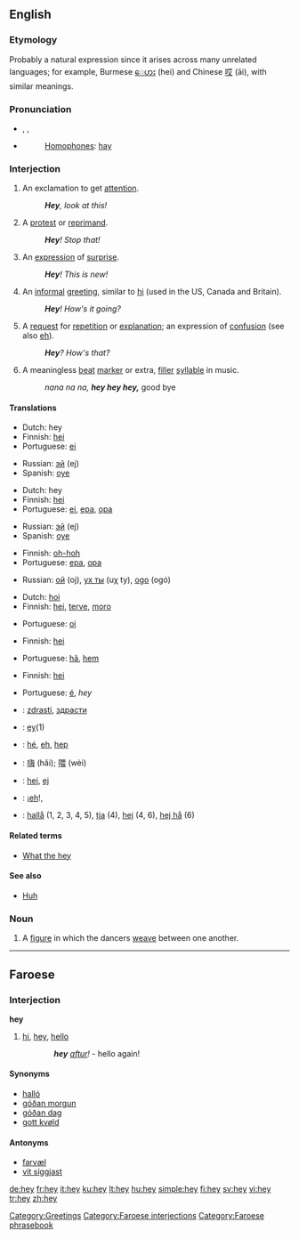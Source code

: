 ==English==

{{wikipedia}}

===Etymology===
Probably a natural expression since it arises across many unrelated languages; for example, Burmese [[ေဟး]] (hei) and Chinese [[哎]] (āi), with similar meanings.

===Pronunciation===
* {{enPR|hā}}, {{IPA|/heɪ/}}, {{SAMPA|/heI/}}
* {{audio|en-us-hey.ogg|Audio (US)}}
*: [[homophones|Homophones]]: [[hay]]
*: {{rhymes|eɪ}}

===Interjection===
{{en-intj}}

# An exclamation to get [[attention]].
#: '''''Hey''', look at this!''
# A [[protest]] or [[reprimand]].
#: '''''Hey'''! Stop that!''
# An [[expression]] of [[surprise]].
#: '''''Hey'''! This is new!''
# An [[informal]] [[greeting]], similar to [[hi]] (used in the US, Canada and Britain).
#: '''''Hey'''! How's it going?''
# A [[request]] for [[repetition]] or [[explanation]]; an expression of [[confusion]] (see also [[eh]]).
#: '''''Hey'''?  How's that?''
# A meaningless [[beat]] [[marker]] or extra, [[filler]] [[syllable]] in music.
#: ''nana na na, '''hey hey hey,''''' good bye

====Translations====
{{trans-top|exclamation to get attention}}
* Dutch: hey
* Finnish: [[hei]]
* Portuguese: [[ei]]
{{trans-mid}}
* Russian: [[эй]] (ej)
* Spanish: [[oye]]
{{trans-bottom}}

{{trans-top|protest or reprimand}}
* Dutch: hey
* Finnish: [[hei]]
* Portuguese: [[ei]], [[epa]], [[opa]]
{{trans-mid}}
* Russian: [[эй]] (ej)
* Spanish: [[oye]]
{{trans-bottom}}

{{trans-top|expression of surprise}}
* Finnish: [[oh-hoh]]
* Portuguese: [[epa]], [[opa]]
{{trans-mid}}
* Russian: [[ой]] (oj), [[ух ты]] (uχ ty), [[ogo]] (ogó)
{{trans-bottom}}

{{trans-top|informal greeting}}
* Dutch: [[hoi]]
* Finnish: [[hei]], [[terve]], [[moro]]
{{trans-mid}}
* Portuguese: [[oi]]
{{trans-bottom}}

{{trans-top|request for repetition or explanation}}
* Finnish: [[hei]]
{{trans-mid}}
* Portuguese: [[hã]], [[hem]]
{{trans-bottom}}

{{trans-top|meaningless beat marker, filler syllable}}
* Finnish: [[hei]]
{{trans-mid}}
* Portuguese: [[é]], ''hey''
{{trans-bottom}}

{{checktrans-top}}
* {{ttbc|Bulgarian}}: [[zdrasti]], [[здрасти]]
* {{ttbc|Dutch}}: [[ey]](1)
* {{ttbc|French}}: [[hé]], [[eh]], [[hep]]
{{checktrans-mid}}
* {{ttbc|Mandarin Chinese}}: [[嗨]] (hǎi); [[喂]] (wèi)
* {{ttbc|Slovene}}: [[hej]], [[ej]]
* {{ttbc|Spanish}}: ¡[[eh]]!,
* {{ttbc|Swedish}}: [[hallå]] (1, 2, 3, 4, 5), [[tja]] (4), [[hej]] (4, 6), [[hej hå]] (6)
{{checktrans-bottom}}

====Related terms====
* [[What the hey]]

====See also====
* [[huh|Huh]]

===Noun===
{{en-noun}}

# {{context|country dancing}} A [[figure]] in which the dancers [[weave]] between one another.

[[Category:Greetings]]

----

==Faroese==

===Interjection===
'''hey'''

# [[hi]], [[hey]], [[hello]]
:: '''''hey''' [[aftur]]!'' - hello again!

====Synonyms====
* [[halló]]
* [[góðan morgun]]
* [[góðan dag]]
* [[gott kvøld]]

====Antonyms====
* [[farvæl]]
* [[vit síggjast]]

[[Category:Faroese interjections]]
[[Category:Faroese phrasebook]]

[[de:hey]]
[[fr:hey]]
[[it:hey]]
[[ku:hey]]
[[lt:hey]]
[[hu:hey]]
[[simple:hey]]
[[fi:hey]]
[[sv:hey]]
[[vi:hey]]
[[tr:hey]]
[[zh:hey]]
